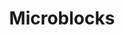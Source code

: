 ---
title: Microblocks
index: true
toc: false
description: Retrieve and manage recent microblocks and their associated transactions.
---
